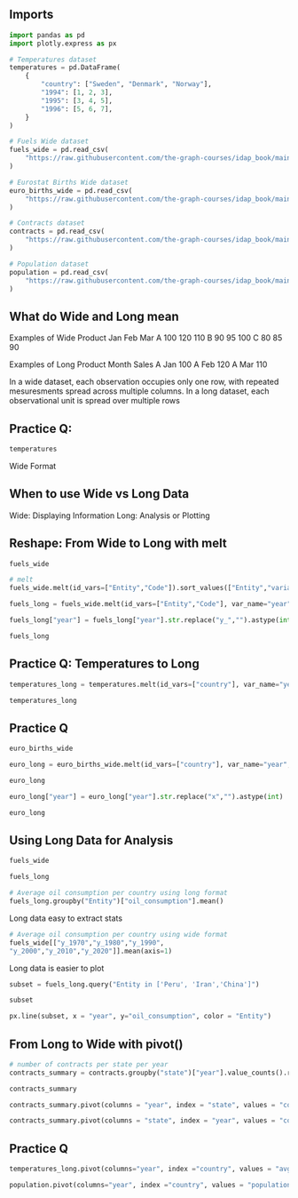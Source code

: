 ##  Imports


```python
import pandas as pd
import plotly.express as px
```


```python
# Temperatures dataset
temperatures = pd.DataFrame(
    {
        "country": ["Sweden", "Denmark", "Norway"],
        "1994": [1, 2, 3],
        "1995": [3, 4, 5],
        "1996": [5, 6, 7],
    }
)

# Fuels Wide dataset
fuels_wide = pd.read_csv(
    "https://raw.githubusercontent.com/the-graph-courses/idap_book/main/data/oil_per_capita_wide.csv"
)

# Eurostat Births Wide dataset
euro_births_wide = pd.read_csv(
    "https://raw.githubusercontent.com/the-graph-courses/idap_book/main/data/euro_births_wide.csv"
)

# Contracts dataset
contracts = pd.read_csv(
    "https://raw.githubusercontent.com/the-graph-courses/idap_book/main/data/chicago_contracts_20_23.csv"
)

# Population dataset
population = pd.read_csv(
    "https://raw.githubusercontent.com/the-graph-courses/idap_book/main/data/tidyr_population.csv"
)
```

## What do Wide and Long mean
Examples of Wide
Product  Jan  Feb  Mar
A        100  120  110
B        90    95  100
C        80    85   90

Examples of Long
Product   Month    Sales
A          Jan       100
A          Feb       120
A          Mar       110

In a wide dataset, each observation occupies only one row, with repeated mesuresments spread across multiple columns. In a long dataset, each observational unit is spread over multiple rows

## Practice Q: 


```python
temperatures
```

Wide Format

## When to use Wide vs Long Data
Wide: Displaying Information
Long: Analysis or Plotting

## Reshape: From Wide to Long with melt

```python
fuels_wide
```


```python
# melt
fuels_wide.melt(id_vars=["Entity","Code"]).sort_values(["Entity","variable"])
```

```python
fuels_long = fuels_wide.melt(id_vars=["Entity","Code"], var_name="year",value_name="oil_consumption").sort_values(["Entity","year"])
```


```python
fuels_long["year"] = fuels_long["year"].str.replace("y_","").astype(int)

fuels_long
```

## Practice Q: Temperatures to Long

```python
temperatures_long = temperatures.melt(id_vars=["country"], var_name="year",value_name="avg_temp").sort_values(["country","year"])

temperatures_long
```

## Practice Q

```python
euro_births_wide
```

```python
euro_long = euro_births_wide.melt(id_vars=["country"], var_name="year",value_name="birth_count").sort_values(["country","birth_count"])

euro_long
```


```python
euro_long["year"] = euro_long["year"].str.replace("x","").astype(int)

euro_long
```

## Using Long Data for Analysis


```python
fuels_wide
```

```python
fuels_long
```

```python
# Average oil consumption per country using long format
fuels_long.groupby("Entity")["oil_consumption"].mean()
```

Long data easy to extract stats

```python
# Average oil consumption per country using wide format
fuels_wide[["y_1970","y_1980","y_1990",
"y_2000","y_2010","y_2020"]].mean(axis=1)

```

Long data is easier to plot

```python
subset = fuels_long.query("Entity in ['Peru', 'Iran','China']")

subset
```


```python
px.line(subset, x = "year", y="oil_consumption", color = "Entity")
```

## From Long to Wide with pivot()

```python
# number of contracts per state per year
contracts_summary = contracts.groupby("state")["year"].value_counts().reset_index()

contracts_summary
```


```python
contracts_summary.pivot(columns = "year", index = "state", values = "count").reset_index()


```


```python
contracts_summary.pivot(columns = "state", index = "year", values = "count").reset_index()

```

## Practice Q
```python
temperatures_long.pivot(columns="year", index ="country", values = "avg_temp").reset_index()
```


```python
population.pivot(columns="year", index ="country", values = "population").reset_index()
```